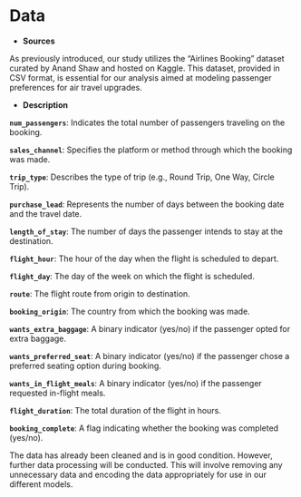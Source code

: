 # Data

* **Sources**

As previously introduced, our study utilizes the "Airlines Booking" dataset curated by Anand Shaw and hosted on Kaggle. This dataset, provided in CSV format, is essential for our analysis aimed at modeling passenger preferences for air travel upgrades.

* **Description**

**`num_passengers`**: Indicates the total number of passengers traveling on the booking.

**`sales_channel`**: Specifies the platform or method through which the booking was made.

**`trip_type`**: Describes the type of trip (e.g., Round Trip, One Way, Circle Trip).

**`purchase_lead`**: Represents the number of days between the booking date and the travel date.

**`length_of_stay`**: The number of days the passenger intends to stay at the destination.

**`flight_hour`**: The hour of the day when the flight is scheduled to depart.

**`flight_day`**: The day of the week on which the flight is scheduled.

**`route`**: The flight route from origin to destination.

**`booking_origin`**: The country from which the booking was made.

**`wants_extra_baggage`**: A binary indicator (yes/no) if the passenger opted for extra baggage.

**`wants_preferred_seat`**: A binary indicator (yes/no) if the passenger chose a preferred seating option during booking.

**`wants_in_flight_meals`**: A binary indicator (yes/no) if the passenger requested in-flight meals.

**`flight_duration`**: The total duration of the flight in hours.

**`booking_complete`**: A flag indicating whether the booking was completed (yes/no).

The data has already been cleaned and is in good condition. However, further data processing will be conducted. This will involve removing any unnecessary data and encoding the data appropriately for use in our different models.